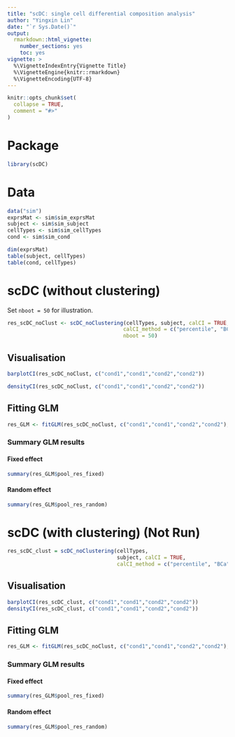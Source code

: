 ```yaml
---
title: "scDC: single cell differential composition analysis"
author: "Yingxin Lin"
date: "`r Sys.Date()`"
output: 
  rmarkdown::html_vignette:
    number_sections: yes
    toc: yes
vignette: >
  %\VignetteIndexEntry{Vignette Title}
  %\VignetteEngine{knitr::rmarkdown}
  %\VignetteEncoding{UTF-8}
---
```


```r
knitr::opts_chunk$set(
  collapse = TRUE,
  comment = "#>"
)
```

# Package

```r
library(scDC)
```


# Data
```r
data("sim")
exprsMat <- sim$sim_exprsMat
subject <- sim$sim_subject
cellTypes <- sim$sim_cellTypes
cond <- sim$sim_cond

dim(exprsMat)
table(subject, cellTypes)
table(cond, cellTypes)
```





# scDC (without clustering)

Set `nboot = 50` for illustration.

```r
res_scDC_noClust <- scDC_noClustering(cellTypes, subject, calCI = TRUE, 
                                     calCI_method = c("percentile", "BCa", "multinom"),
                                     nboot = 50)
```


## Visualisation

```r
barplotCI(res_scDC_noClust, c("cond1","cond1","cond2","cond2"))
```

```r
densityCI(res_scDC_noClust, c("cond1","cond1","cond2","cond2"))
```

## Fitting GLM

```r
res_GLM <- fitGLM(res_scDC_noClust, c("cond1","cond1","cond2","cond2"), pairwise = FALSE)
```

### Summary GLM results

#### Fixed effect
```r
summary(res_GLM$pool_res_fixed)
```

#### Random effect
```r
summary(res_GLM$pool_res_random)
```



# scDC (with clustering) (Not Run)

```r
res_scDC_clust = scDC_noClustering(cellTypes, 
                                   subject, calCI = TRUE, 
                                   calCI_method = c("percentile", "BCa", "multinom"))
```


## Visualisation

```r
barplotCI(res_scDC_clust, c("cond1","cond1","cond2","cond2"))
densityCI(res_scDC_clust, c("cond1","cond1","cond2","cond2"))
```


## Fitting GLM

```r
res_GLM <- fitGLM(res_scDC_noClust, c("cond1","cond1","cond2","cond2"), pairwise = FALSE)
```

### Summary GLM results

#### Fixed effect
```r
summary(res_GLM$pool_res_fixed)
```

#### Random effect
```r
summary(res_GLM$pool_res_random)
```



